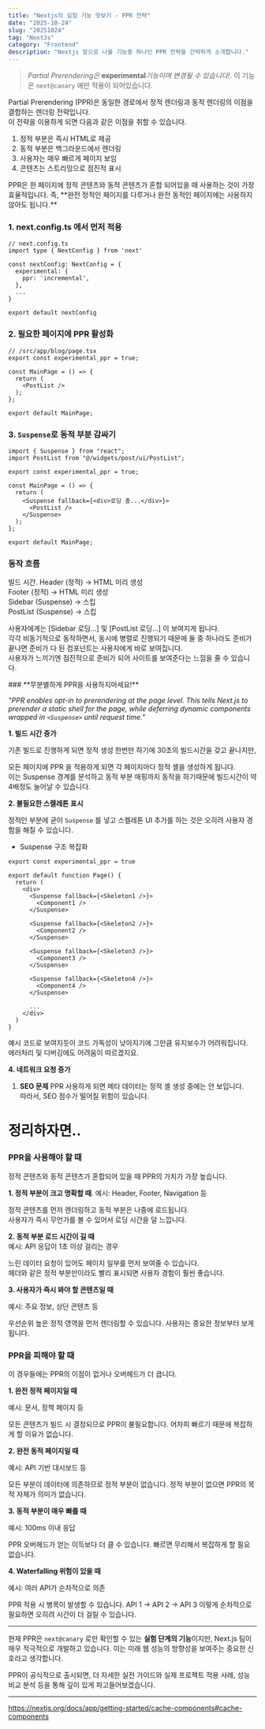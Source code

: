 ```yaml
---
title: "Nextjs의 실험 기능 맛보기 - PPR 전략"
date: "2025-10-24"
slug: "20251024"
tag: "NextJs"
category: "Frontend"
description: "Nextjs 앞으로 나올 기능중 하나인 PPR 전략을 간략하게 소개합니다."
---
```


> *Partial Prerendering은* **experimental***기능이며 변경될 수 있습니다!*. 
이 기능은 `next@canary` 에만 적용이 되어있습니다.
> 

Partial Prerendering (PPR)은 동일한 경로에서 정적 렌더링과 동적 렌더링의 이점을 결합하는 렌더링 전략입니다.  
이 전략을 이용하게 되면 다음과 같은 이점을 취할 수 있습니다.

1. 정적 부분은 즉시 HTML로 제공
2. 동적 부분은 백그라운드에서 렌더링
3. 사용자는 매우 빠르게 페이지 보임
4. 콘텐츠는 스트리밍으로 점진적 표시

<aside data-type="note">
PPR은 한 페이지에 정적 콘텐츠와 동적 콘텐츠가 혼합 되어있을 때 사용하는 것이 가장 효율적입니다.  
즉, **완전 정적인 페이지를 다루거나 완전 동적인 페이지에는 사용하지 않아도 됩니다.**
</aside>

### 1. next.config.ts 에서 먼저 적용

```tsx
// next.config.ts
import type { NextConfig } from 'next'

const nextConfig: NextConfig = {
  experimental: {
    ppr: 'incremental',
  },
  ...
}

export default nextConfig
```

### 2. 필요한 페이지에 PPR 활성화

```tsx
// /src/app/blog/page.tsx
export const experimental_ppr = true;

const MainPage = () => {
  return (
    <PostList />
  );
};

export default MainPage;
```

### 3. `Suspense`로 동적 부분 감싸기

```tsx
import { Suspense } from "react";
import PostList from "@/widgets/post/ui/PostList";

export const experimental_ppr = true;

const MainPage = () => {
  return (
    <Suspense fallback={<div>로딩 중...</div>}>
      <PostList />
    </Suspense>
  );
};

export default MainPage;
```

### 동작 흐름

빌드 시간. 
Header (정적) → HTML 미리 생성   
Footer (정적) → HTML 미리 생성  
Sidebar (Suspense) → 스킵  
PostList (Suspense) → 스킵  

사용자에게는 [Sidebar 로딩...] 및 [PostList 로딩…] 이 보여지게 됩니다.  
각각 비동기적으로 동작하면서, 동시에 병렬로 진행되기 때문에 둘 중 하나라도 준비가 끝나면 준비가 다 된 컴포넌트는 사용자에게 바로 보여집니다.  
사용자가 느끼기엔 점진적으로 준비가 되어 사이트를 보여준다는 느낌을 줄 수 있습니다.

<aside data-type="warning">
### **무분별하게 PPR을 사용하지마세요!**

*"PPR enables opt-in to prerendering at the page level. This tells Next.js to prerender a static shell for the page, while deferring dynamic components wrapped in `<Suspense>` until request time."*
</aside>

**1. 빌드 시간 증가**

기존 빌드로 진행하게 되면 정적 생성 한번만 하기에 30초의 빌드시간을 갖고 끝나지만,

모든 페이지에 PPR 을 적용하게 되면 각 페이지마다 정적 셸을 생성하게 됩니다.  
이는 Suspense 경계를 분석하고 동적 부분 매핑까지 동작을 하기때문에 빌드시간이 약 4배정도 늘어날 수 있습니다.

 **2. 불필요한 스켈레톤 표시**

정적인 부분에 굳이 `Suspense` 를 넣고 스켈레톤 UI 추가를 하는 것은 오히려 사용자 경험을 해칠 수 있습니다.

- Suspense 구조 복잡화

```tsx
export const experimental_ppr = true

export default function Page() {
  return (
    <div>
      <Suspense fallback={<Skeleton1 />}>
        <Component1 />
      </Suspense>
      
      <Suspense fallback={<Skeleton2 />}>
        <Component2 />
      </Suspense>
      
      <Suspense fallback={<Skeleton3 />}>
        <Component3 />
      </Suspense>
      
      <Suspense fallback={<Skeleton4 />}>
        <Component4 />
      </Suspense>
      
      ...
    </div>
  )
}
```

예시 코드로 보여지듯이 코드 가독성이 낮아지기에 그만큼 유지보수가 어려워집니다.  
에러처리 및 디버깅에도 어려움이 따르겠지요.

 **4. 네트워크 요청 증가**

1. **SEO 문제**
PPR 사용하게 되면 메타 데이터는 정적 셸 생성 중에는 안 보입니다.  
따라서, SEO 점수가 떨어질 위험이 있습니다.

# 정리하자면..

### PPR을 사용해야 할 때

정적 콘텐츠와 동적 콘텐츠가 혼합되어 있을 때 PPR의 가치가 가장 높습니다.

**1. 정적 부분이 크고 명확할 때**. 
예시: Header, Footer, Navigation 등

정적 콘텐츠를 먼저 렌더링하고 동적 부분은 나중에 로드됩니다.  
사용자가 즉시 무언가를 볼 수 있어서 로딩 시간을 덜 느낍니다.

**2. 동적 부분 로드 시간이 길 때**  
예시: API 응답이 1초 이상 걸리는 경우

느린 데이터 요청이 있어도 페이지 일부를 먼저 보여줄 수 있습니다.  
헤더와 같은 정적 부분만이라도 빨리 표시되면 사용자 경험이 훨씬 좋습니다.

**3. 사용자가 즉시 봐야 할 콘텐츠일 때**

예시: 주요 정보, 상단 콘텐츠 등

우선순위 높은 정적 영역을 먼저 렌더링할 수 있습니다. 사용자는 중요한 정보부터 보게 됩니다.


### PPR을 피해야 할 때

이 경우들에는 PPR의 이점이 없거나 오버헤드가 더 큽니다.

**1. 완전 정적 페이지일 때**

예시: 문서, 정책 페이지 등

모든 콘텐츠가 빌드 시 결정되므로 PPR이 불필요합니다. 어차피 빠르기 때문에 복잡하게 할 이유가 없습니다.

**2. 완전 동적 페이지일 때**

예시: API 기반 대시보드 등

모든 부분이 데이터에 의존하므로 정적 부분이 없습니다. 정적 부분이 없으면 PPR의 목적 자체가 의미가 없습니다.

**3. 동적 부분이 매우 빠를 때**

예시: 100ms 이내 응답

PPR 오버헤드가 얻는 이득보다 더 클 수 있습니다. 빠르면 무리해서 복잡하게 할 필요 없습니다.

**4. Waterfalling 위험이 있을 때**

예시: 여러 API가 순차적으로 의존

PPR 적용 시 병목이 발생할 수 있습니다. API 1 → API 2 → API 3 이렇게 순차적으로 필요하면 오히려 시간이 더 걸릴 수 있습니다.

---

현재 PPR은 `next@canary` 로만 확인할 수 있는 **실험 단계의 기능**이지만, Next.js 팀이 매우 적극적으로 개발하고 있습니다. 이는 미래 웹 성능의 방향성을 보여주는 중요한 신호라고 생각합니다.

PPR이 공식적으로 출시되면, 더 자세한 실전 가이드와 실제 프로젝트 적용 사례, 성능 비교 분석 등을 통해 깊이 있게 파고들어보겠습니다. 


---

https://nextjs.org/docs/app/getting-started/cache-components#cache-components